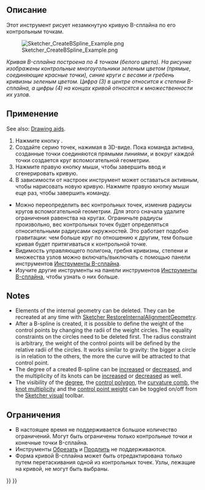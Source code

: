 <languages/>

<div class="mw-translate-fuzzy">
{{Docnav/ru
|[[Sketcher_CompCreateBSpline/ru|Создать B-сплайн]]
|[[Sketcher_CreatePeriodicBSpline/ru|Создать периодический B-сплайн]]
|[[Sketcher_Workbench/ru|Верстак "Sketcher"]]
|IconL=Sketcher_CompCreateBSpline.png
|IconR=Sketcher_CreatePeriodicBSpline.svg
|IconC=Workbench_Sketcher.svg
}}
</div>

<div class="mw-translate-fuzzy">
{{GuiCommand/ru
|Name/ru=Создать B-сплайн
|Name=Sketcher_CreateBSpline
|MenuLocation= Sketch → Геометрия эскиза → Create B-Spline
|Workbenches= [[Sketcher_Workbench/ru|Верстак "Sketcher"]]
|Version=0.17
|SeeAlso=[[Sketcher_CreatePeriodicBSpline/ru|Создать периодический B-сплайн]]
}}
</div>

<span id="Description"></span>
==Описание==

<div class="mw-translate-fuzzy">
Этот инструмент рисует незамкнутую кривую B-сплайна по его контрольным точкам.
</div>

[[Image:Sketcher_CreateBSpline_Example.png]]
<div class="mw-translate-fuzzy">
''Кривая B-сплайна построена по 4 точкам (белого цвета). На рисунке изображены контрольные многоугольники зеленым цветом (прямые, соединяющие красные точки), синие круги с весами и гребень кривизны зеленым цветом. Цифра (3) в центре относится к степени B-сплайна, а цифры (4) на концах кривой относятся к множественности их узлов.''
</div>

<span id="Usage"></span>
==Применение==

See also: [[Sketcher_Workbench#Drawing_aids|Drawing aids]].

<div class="mw-translate-fuzzy">
# Нажмите кнопку {{Button|[[File:Sketcher_CreateBSpline.svg|16px]] [[Sketcher_CreateBSpline|B-сплайн]]}}.
# Создайте серию точек, нажимая в 3D-виде. Пока команда активна, созданные точки соединяются прямыми линиями, и вокруг каждой точки создается круг вспомогательной геометрии.
# Нажмите правую кнопку мыши, чтобы завершить ввод и сгенерировать кривую.
# В зависимости от настроек инструмент может оставаться активным, чтобы нарисовать новую кривую. Нажмите правую кнопку мыши еще раз, чтобы завершить команду.
* Можно переопределить вес контрольных точек, изменив радиусы кругов вспомогательной геометрии. Для этого сначала удалите ограничения равенства на кругах. Ограничьте радиусы произвольно, вес контрольных точек будет определяться относительными радиусами окружностей. Это работает подобно гравитации: чем больше круг по отношению к другим, тем больше кривая будет притягиваться к контрольной точке.
* Видимость управляющего полигона, гребня кривизны, степени и множества узлов можно включать/выключать с помощью панели инструментов [[Sketcher_Workbench/ru#Sketcher_B-spline_tools|Инструменты B-сплайна]].
* Изучите другие инструменты на панели инструментов [[Sketcher_Workbench/ru#Sketcher_B-spline_tools|Инструменты B-сплайна]], чтобы узнать о них больше.
</div>

==Notes==

* Elements of the internal geometry can be deleted. They can be recreated at any time with [[Sketcher_RestoreInternalAlignmentGeometry|Sketcher RestoreInternalAlignmentGeometry]].
* After a B-spline is created, it is possible to define the weight of the control points by changing the radii of the weight circles. The equality constraints on the circles need to be deleted first. The radius constraint is arbitrary, the weight of the control points will be defined by the relative radii of the circles. It works similar to gravity: the bigger a circle is in relation to the others, the more the curve will be attracted to that control point.
* The degree of a created B-spline can be [[Sketcher_BSplineIncreaseDegree|increased]] or [[Sketcher_BSplineDecreaseDegree|decreased]], and the multiplicity of its knots can be [[Sketcher_BSplineIncreaseKnotMultiplicity|increased]] or [[Sketcher_BSplineIncreaseKnotMultiplicity|decreased]] as well.
* The visibility of the [[Sketcher_BSplineDegree|degree]], the [[Sketcher_BSplinePolygon|control polygon]], the [[Sketcher_BSplineComb|curvature comb]], the [[Sketcher_BSplineKnotMultiplicity|knot multiplicity]] and the [[Sketcher_BSplinePoleWeight|control point weight]] can be toggled on/off from the [[Sketcher_Workbench#Sketcher visual|Sketcher visual]] toolbar.

<span id="Limitations"></span>
==Ограничения==

<div class="mw-translate-fuzzy">
* В настоящее время не поддерживается большое количество ограничений. Могут быть ограничены только контрольные точки и конечные точки B-сплайна.
* Инструменты [[Sketcher_Trimming/ru|Обрезать]] и [[Sketcher_Extend/ru|Продлить]] не поддерживаются.
* Форма кривой B-сплайна может быть отредактирована только путем перетаскивания одной из контрольных точек. Узлы, лежащие на кривой, не могут быть выбраны.
</div>


<div class="mw-translate-fuzzy">
{{Docnav/ru
|[[Sketcher_CompCreateBSpline/ru|Создать B-сплайн]]
|[[Sketcher_CreatePeriodicBSpline/ru|Создать периодический B-сплайн]]
|[[Sketcher_Workbench/ru|Верстак "Sketcher"]]
|IconL=Sketcher_CompCreateBSpline.png
|IconR=Sketcher_CreatePeriodicBSpline.svg
|IconC=Workbench_Sketcher.svg
}}
</div>

{{Sketcher_Tools_navi{{#translation:}}}}
{{Userdocnavi{{#translation:}}}}
